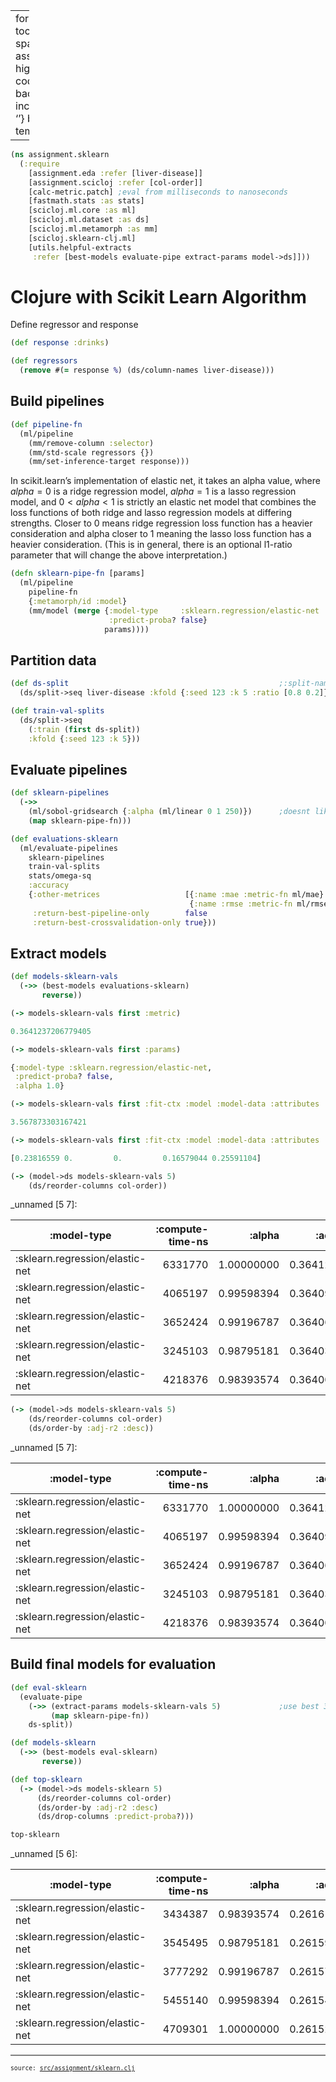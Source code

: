 
---
format:
  html: {toc: true, toc-depth: 4, theme: spacelab, output-file: assignment.sklearn.html}
highlight-style: solarized
code-block-background: true
include-in-header: {text: '<link rel = "icon" href = "data:," />'}
base-target-path: temp

---
<style></style><style>.printedClojure .sourceCode {
  background-color: transparent;
  border-style: none;
}
</style>
<script src="assignment.sklearn_files/md-default0.js" type="text/javascript"></script><script src="assignment.sklearn_files/md-default1.js" type="text/javascript"></script>

::: {.sourceClojure}
```clojure
(ns assignment.sklearn
  (:require
    [assignment.eda :refer [liver-disease]]
    [assignment.scicloj :refer [col-order]]
    [calc-metric.patch] ;eval from milliseconds to nanoseconds
    [fastmath.stats :as stats]
    [scicloj.ml.core :as ml]
    [scicloj.ml.dataset :as ds]
    [scicloj.ml.metamorph :as mm]
    [scicloj.sklearn-clj.ml]
    [utils.helpful-extracts
     :refer [best-models evaluate-pipe extract-params model->ds]]))
```
:::



# Clojure with Scikit Learn Algorithm
Define regressor and response


::: {.sourceClojure}
```clojure
(def response :drinks)
```
:::



::: {.sourceClojure}
```clojure
(def regressors
  (remove #(= response %) (ds/column-names liver-disease)))
```
:::



## Build pipelines


::: {.sourceClojure}
```clojure
(def pipeline-fn
  (ml/pipeline
    (mm/remove-column :selector)
    (mm/std-scale regressors {})
    (mm/set-inference-target response)))
```
:::


In scikit.learn's implementation of elastic net, it takes an alpha value, where $alpha = 0$ is a ridge regression model, $alpha = 1$ is a lasso regression model, and $0 < alpha < 1$ is strictly an elastic net model that combines the loss functions of both ridge and lasso regression models at differing strengths. Closer to 0 means ridge regression loss function has a heavier consideration and alpha closer to 1 meaning the lasso loss function has a heavier consideration. (This is in general, there is an optional l1-ratio parameter that will change the above interpretation.)


::: {.sourceClojure}
```clojure
(defn sklearn-pipe-fn [params]
  (ml/pipeline
    pipeline-fn
    {:metamorph/id :model}
    (mm/model (merge {:model-type     :sklearn.regression/elastic-net
                      :predict-proba? false}
                     params))))
```
:::



## Partition data


::: {.sourceClojure}
```clojure
(def ds-split                                               ;:split-names [:train-val :test]
  (ds/split->seq liver-disease :kfold {:seed 123 :k 5 :ratio [0.8 0.2]}))
```
:::



::: {.sourceClojure}
```clojure
(def train-val-splits
  (ds/split->seq
    (:train (first ds-split))
    :kfold {:seed 123 :k 5}))
```
:::



## Evaluate pipelines


::: {.sourceClojure}
```clojure
(def sklearn-pipelines
  (->>
    (ml/sobol-gridsearch {:alpha (ml/linear 0 1 250)})      ;doesnt like l1-ratio, why??
    (map sklearn-pipe-fn)))
```
:::



::: {.sourceClojure}
```clojure
(def evaluations-sklearn
  (ml/evaluate-pipelines
    sklearn-pipelines
    train-val-splits
    stats/omega-sq
    :accuracy
    {:other-metrices                   [{:name :mae :metric-fn ml/mae}
                                        {:name :rmse :metric-fn ml/rmse}]
     :return-best-pipeline-only        false
     :return-best-crossvalidation-only true}))
```
:::



## Extract models


::: {.sourceClojure}
```clojure
(def models-sklearn-vals
  (->> (best-models evaluations-sklearn)
       reverse))
```
:::



::: {.sourceClojure}
```clojure
(-> models-sklearn-vals first :metric)
```
:::



::: {.printedClojure}
```clojure
0.3641237206779405

```
:::



::: {.sourceClojure}
```clojure
(-> models-sklearn-vals first :params)
```
:::



::: {.printedClojure}
```clojure
{:model-type :sklearn.regression/elastic-net,
 :predict-proba? false,
 :alpha 1.0}

```
:::



::: {.sourceClojure}
```clojure
(-> models-sklearn-vals first :fit-ctx :model :model-data :attributes :intercept_)
```
:::



::: {.printedClojure}
```clojure
3.567873303167421

```
:::



::: {.sourceClojure}
```clojure
(-> models-sklearn-vals first :fit-ctx :model :model-data :attributes :coef_)
```
:::



::: {.printedClojure}
```clojure
[0.23816559 0.         0.         0.16579044 0.25591104]

```
:::



::: {.sourceClojure}
```clojure
(-> (model->ds models-sklearn-vals 5)
    (ds/reorder-columns col-order))
```
:::


_unnamed [5 7]:

|                     :model-type | :compute-time-ns |     :alpha |    :adj-r2 |       :mae |      :rmse | :predict-proba? |
|---------------------------------|-----------------:|-----------:|-----------:|-----------:|-----------:|-----------------|
| :sklearn.regression/elastic-net |          6331770 | 1.00000000 | 0.36412372 | 2.77538202 | 3.27570429 |           false |
| :sklearn.regression/elastic-net |          4065197 | 0.99598394 | 0.36409472 | 2.77449564 | 3.27469312 |           false |
| :sklearn.regression/elastic-net |          3652424 | 0.99196787 | 0.36406587 | 2.77360744 | 3.27368066 |           false |
| :sklearn.regression/elastic-net |          3245103 | 0.98795181 | 0.36403717 | 2.77271740 | 3.27266689 |           false |
| :sklearn.regression/elastic-net |          4218376 | 0.98393574 | 0.36400862 | 2.77182552 | 3.27165183 |           false |




::: {.sourceClojure}
```clojure
(-> (model->ds models-sklearn-vals 5)
    (ds/reorder-columns col-order)
    (ds/order-by :adj-r2 :desc))
```
:::


_unnamed [5 7]:

|                     :model-type | :compute-time-ns |     :alpha |    :adj-r2 |       :mae |      :rmse | :predict-proba? |
|---------------------------------|-----------------:|-----------:|-----------:|-----------:|-----------:|-----------------|
| :sklearn.regression/elastic-net |          6331770 | 1.00000000 | 0.36412372 | 2.77538202 | 3.27570429 |           false |
| :sklearn.regression/elastic-net |          4065197 | 0.99598394 | 0.36409472 | 2.77449564 | 3.27469312 |           false |
| :sklearn.regression/elastic-net |          3652424 | 0.99196787 | 0.36406587 | 2.77360744 | 3.27368066 |           false |
| :sklearn.regression/elastic-net |          3245103 | 0.98795181 | 0.36403717 | 2.77271740 | 3.27266689 |           false |
| :sklearn.regression/elastic-net |          4218376 | 0.98393574 | 0.36400862 | 2.77182552 | 3.27165183 |           false |




## Build final models for evaluation


::: {.sourceClojure}
```clojure
(def eval-sklearn
  (evaluate-pipe
    (->> (extract-params models-sklearn-vals 5)             ;use best 3 alphas
         (map sklearn-pipe-fn))
    ds-split))
```
:::



::: {.sourceClojure}
```clojure
(def models-sklearn
  (->> (best-models eval-sklearn)
       reverse))
```
:::



::: {.sourceClojure}
```clojure
(def top-sklearn
  (-> (model->ds models-sklearn 5)
      (ds/reorder-columns col-order)
      (ds/order-by :adj-r2 :desc)
      (ds/drop-columns :predict-proba?)))
```
:::



::: {.sourceClojure}
```clojure
top-sklearn
```
:::


_unnamed [5 6]:

|                     :model-type | :compute-time-ns |     :alpha |    :adj-r2 |       :mae |      :rmse |
|---------------------------------|-----------------:|-----------:|-----------:|-----------:|-----------:|
| :sklearn.regression/elastic-net |          3434387 | 0.98393574 | 0.26161668 | 2.30607905 | 3.04582307 |
| :sklearn.regression/elastic-net |          3545495 | 0.98795181 | 0.26159480 | 2.30679512 | 3.04693277 |
| :sklearn.regression/elastic-net |          3777292 | 0.99196787 | 0.26157229 | 2.30750974 | 3.04804261 |
| :sklearn.regression/elastic-net |          5455140 | 0.99598394 | 0.26154913 | 2.30822291 | 3.04915259 |
| :sklearn.regression/elastic-net |          4709301 | 1.00000000 | 0.26152532 | 2.30893464 | 3.05026269 |



<div style="background-color:grey;height:2px;width:100%;"></div>

<div><pre><small><small>source: <a href="https://github.com/adabwana/linear-regression/blob/master/src/assignment/sklearn.clj">src/assignment/sklearn.clj</a></small></small></pre></div>